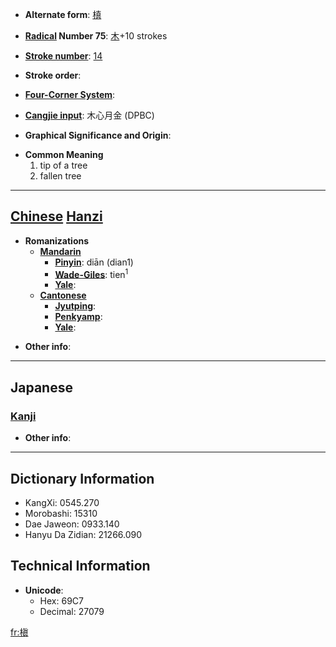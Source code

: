 * '''Alternate form''': [[槙]]

* '''[[Wiktionary:Chinese radical index| Radical]] Number 75''': [[Wiktionary:Chinese radical index 木|木]]+10 strokes

* '''[[Wiktionary:Chinese total strokes index|Stroke number]]''': [[Wiktionary:Chinese total strokes index 14|14]]

* '''Stroke order''': 

* '''[[Wiktionary:Chinese four corner index|Four-Corner System]]''': 

* '''[[Wiktionary:Chinese Cangjie index|Cangjie input]]''': 木心月金 (DPBC)

* '''Graphical Significance and Origin''': 

* '''Common Meaning'''
*#tip of a tree
*# fallen tree


----

== [[Chinese]] [[Hanzi]] ==

* '''Romanizations'''
** '''[[Mandarin]]'''
*** '''[[Pinyin]]''': diān (dian1)
*** '''[[Wade-Giles]]''': tien<sup>1</sup>
*** '''[[Yale]]''': 
** '''[[Cantonese]]'''
*** '''[[Jyutping]]''':
*** '''[[Penkyamp]]''': 
*** '''[[Yale]]''': 

* '''Other info''': 

----

==Japanese==
===[[Kanji]]===
{{kanji|on readings=[[てん]] (ten), [[しん]] (shin)|kun readings=[[こずえ]] (kozue), [[まき]] (maki)}}

* '''Other info''':  

----

== Dictionary Information ==

* KangXi: 0545.270
* Morobashi: 15310
* Dae Jaweon: 0933.140
* Hanyu Da Zidian: 21266.090

== Technical Information ==

* '''Unicode''':
** Hex: 69C7
** Decimal: 27079

[[fr:槇]]